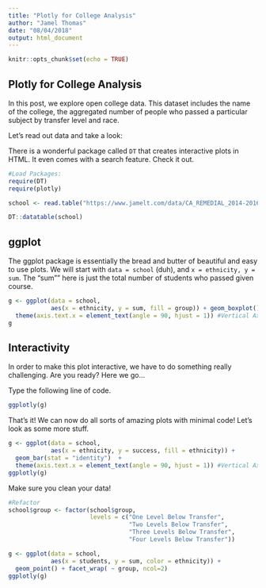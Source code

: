 ```yaml
---
title: "Plotly for College Analysis"
author: "Jamel Thomas"
date: "08/04/2018"
output: html_document
---
```


```r
knitr::opts_chunk$set(echo = TRUE)
```

## Plotly for College Analysis

In this post, we explore open college data. This dataset includes the name of the college, the aggregated number of people who passed a particular subject by transfer level and race. 

Let's read out data and take a look:

There is a wonderful package called `DT` that creates interactive plots in HTML. It even comes with a search feature. Check it out. 

```r
#Load Packages:
require(DT)
require(plotly)

school <- read.table("https://www.jamelt.com/data/CA_REMEDIAL_2014-2016.txt", header = T)

```


```r
DT::datatable(school)
```


## ggplot
The ggplot package is essentially the bread and butter of beautiful and easy to use plots. We will start with `data = school` (duh), and `x = ethnicity, y = sum`. The "sum"" here is just the total number of students who passed given course. 

```r
g <- ggplot(data = school,
            aes(x = ethnicity, y = sum, fill = group)) + geom_boxplot() +
  theme(axis.text.x = element_text(angle = 90, hjust = 1)) #Vertical Axis
g
```

## Interactivity
In order to make this plot interactive, we have to do something really challenging. Are you ready? Here we go...

Type the following line of code. 

```r
ggplotly(g)
```

That's it! We can now do all sorts of amazing plots with minimal code! Let's look as some more stuff. 


```r
g <- ggplot(data = school,
            aes(x = ethnicity, y = success, fill = ethnicity)) +
  geom_bar(stat = "identity")  +
  theme(axis.text.x = element_text(angle = 90, hjust = 1)) #Vertical Axis
ggplotly(g)

```

Make sure you clean your data!

```r
#Refactor
school$group <- factor(school$group,
                       levels = c("One Level Below Transfer",
                                  "Two Levels Below Transfer",
                                  "Three Levels Below Transfer",
                                  "Four Levels Below Transfer"))

g <- ggplot(data = school,
            aes(x = students, y = sum, color = ethnicity)) +
  geom_point() + facet_wrap( ~ group, ncol=2)
ggplotly(g)

```


